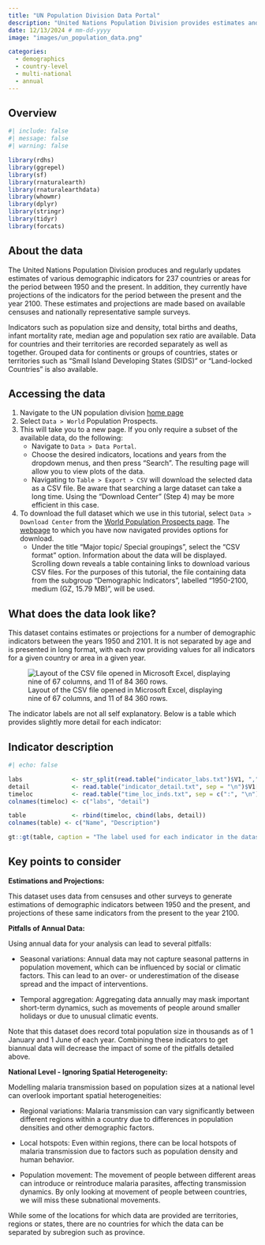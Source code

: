 ```yaml
---
title: "UN Population Division Data Portal"
description: "United Nations Population Division provides estimates and projections of demographic indicators for the years 1950 to 2100."
date: 12/13/2024 # mm-dd-yyyy
image: "images/un_population_data.png"

categories:
  - demographics
  - country-level
  - multi-national 
  - annual
---
```


::: {.page-tabs .panel-tabset}

## Overview

```r
#| include: false
#| message: false
#| warning: false

library(rdhs)
library(ggrepel)
library(sf)
library(rnaturalearth)
library(rnaturalearthdata)
library(whowmr)
library(dplyr)
library(stringr)
library(tidyr)
library(forcats)
```


<h2>About the data</h2>

The United Nations Population Division produces and regularly updates estimates of various demographic indicators for 237 countries or areas for the period between 1950 and the present. In addition, they currently have projections of the indicators for the period between the present and the year 2100. These estimates and projections are made based on available censuses and nationally representative sample surveys.

Indicators such as population size and density, total births and deaths, infant mortality rate, median age and population sex ratio are available. Data for countries and their territories are recorded separately as well as together. Grouped data for continents or groups of countries, states or territories such as "Small Island Developing States (SIDS)" or "Land-locked Countries" is also available.

<h2>Accessing the data</h2>

1.  Navigate to the UN population division [home page](https://www.un.org/development/desa/pd/)
2.  Select `Data > World` Population Prospects.
3.  This will take you to a new page. If you only require a subset of the available data, do the following:
    -   Navigate to `Data > Data Portal`.
    -   Choose the desired indicators, locations and years from the dropdown menus, and then press "Search". The resulting page will allow you to view plots of the data.
    -   Navigating to `Table > Export > CSV` will download the selected data as a CSV file. Be aware that searching a large dataset can take a long time. Using the "Download Center" (Step 4) may be more efficient in this case.
4.  To download the full dataset which we use in this tutorial, select `Data > Download Center` from the [World Population Prospects page](https://population.un.org/wpp/). The [webpage](https://population.un.org/wpp/Download/Standard/MostUsed/) to which you have now navigated provides options for download.
    -   Under the title "Major topic/ Special groupings", select the "CSV format" option. Information about the data will be displayed. Scrolling down reveals a table containing links to download various CSV files. For the purposes of this tutorial, the file containing data from the subgroup "Demographic Indicators", labelled "1950-2100, medium (GZ, 15.79 MB)", will be used.

<h2>What does the data look like?</h2>

This dataset contains estimates or projections for a number of demographic indicators between the years 1950 and 2101. It is not separated by age and is presented in long format, with each row providing values for all indicators for a given country or area in a given year.

![Layout of the CSV file opened in Microsoft Excel, displaying nine of 67 columns, and 11 of 84 360 rows.](images/pop_csv.png)

The indicator labels are not all self explanatory. Below is a table which provides slightly more detail for each indicator:

:::{.callout-note icon='false' collapse='true'}

## Indicator description

```r
#| echo: false

labs              <- str_split(read.table("indicator_labs.txt")$V1, ",")[[1]][-(1:13)]    # remove location and time vars
detail            <- read.table("indicator_detail.txt", sep = "\n")$V1[-1]                # row one is a heading
timeloc           <- read.table("time_loc_inds.txt", sep = c(":", "\n"))[-13,] # midperiod not recorded for dataset of interest
colnames(timeloc) <- c("labs", "detail")

table             <- rbind(timeloc, cbind(labs, detail))
colnames(table) <- c("Name", "Description")

gt::gt(table, caption = "The label used for each indicator in the dataset of interest, along with a description of this indicator. ")
```

:::

<h2>Key points to consider</h2>

**Estimations and Projections:**

This dataset uses data from censuses and other surveys to generate estimations of demographic indicators between 1950 and the present, and projections of these same indicators from the present to the year 2100.

**Pitfalls of Annual Data:**

Using annual data for your analysis can lead to several pitfalls:

-   Seasonal variations: Annual data may not capture seasonal patterns in population movement, which can be influenced by social or climatic factors. This can lead to an over- or underestimation of the disease spread and the impact of interventions.

-   Temporal aggregation: Aggregating data annually may mask important short-term dynamics, such as movements of people around smaller holidays or due to unusual climatic events.

Note that this dataset does record total population size in thousands as of 1 January and 1 June of each year. Combining these indicators to get biannual data will decrease the impact of some of the pitfalls detailed above.

**National Level - Ignoring Spatial Heterogeneity:**

Modelling malaria transmission based on population sizes at a national level can overlook important spatial heterogeneities:

-   Regional variations: Malaria transmission can vary significantly between different regions within a country due to differences in population densities and other demographic factors.

-   Local hotspots: Even within regions, there can be local hotspots of malaria transmission due to factors such as population density and human behavior.

-   Population movement: The movement of people between different areas can introduce or reintroduce malaria parasites, affecting transmission dynamics. By only looking at movement of people between countries, we will miss these subnational movements.

While some of the locations for which data are provided are territories, regions or states, there are no countries for which the data can be separated by subregion such as province.

:::